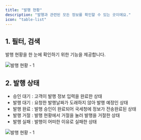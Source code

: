 ```yaml
---
title: "발행 현황"
description: "발행과 관련된 모든 정보를 확인할 수 있는 곳이에요."
icon: "table-list"
---
```


## 1. 필터, 검색

발행 현황을 한 눈에 확인하기 위한 기능을 제공합니다.

![발행 현황 - 1](/images/issuance/invoices/1.png)

## 2. 발행 상태

- 승인 대기 : 고객이 발행 정보 입력을 완료한 상태
- 발행 대기 : 요청한 발행날짜가 도래하지 않아 발행 예정인 상태
- 발행 완료 : 발행 승인이 완료되어 국세청에 정보가 전송완료된 상태
- 발행 거절 : 발행 현황에서 거절을 눌러 발행을 거절한 상태
- 발행 실패 : 발행이 어떠한 이유로 실패한 상태

![발행 현황 - 1](/images/issuance/invoices/2.png)
